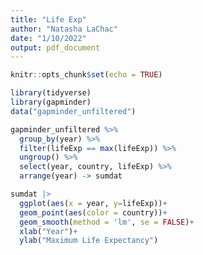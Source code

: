 ```yaml
---
title: "Life Exp"
author: "Natasha LaChac"
date: "1/10/2022"
output: pdf_document
---
```


```r
knitr::opts_chunk$set(echo = TRUE)
```

```r
library(tidyverse)
library(gapminder)
data("gapminder_unfiltered")

gapminder_unfiltered %>%
  group_by(year) %>%
  filter(lifeExp == max(lifeExp)) %>%
  ungroup() %>%
  select(year, country, lifeExp) %>%
  arrange(year) -> sumdat
```

```r
sumdat |>
  ggplot(aes(x = year, y=lifeExp))+
  geom_point(aes(color = country))+
  geom_smooth(method = 'lm', se = FALSE)+
  xlab("Year")+
  ylab("Maximum Life Expectancy")
```





